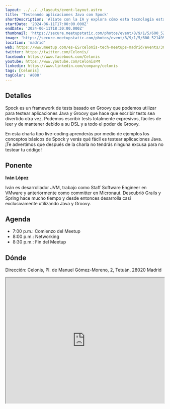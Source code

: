 ```yaml
---
layout: ../../../layouts/event-layout.astro
title: 'Testeando aplicaciones Java con Spock'
shortDescription: 'Alíate con la IA y explora cómo esta tecnología está transformando radicalmente el panorama empresarial.'
startDate: '2024-06-11T17:00:00.000Z'
endDate: '2024-06-11T18:30:00.000Z'
thumbnail: 'https://secure.meetupstatic.com/photos/event/8/9/1/5/600_521495093.webp?w=384'
image: 'https://secure.meetupstatic.com/photos/event/8/9/1/5/600_521495093.webp?w=384'
location: 'madrid'
web: https://www.meetup.com/es-ES/celonis-tech-meetups-madrid/events/301415687
twitter: https://twitter.com/Celonis/
facebook: https://www.facebook.com/Celonis
youtube: https://www.youtube.com/CelonisPM
linkedin: https://www.linkedin.com/company/celonis
tags: [Celonis]
tagColor: '#000'
---
```


## Detalles

Spock es un framework de tests basado en Groovy que podemos utilizar para testear aplicaciones Java y Groovy que hace que escribir tests sea divertido otra vez. Podemos escribir tests totalmente expresivos, fáciles de leer y de mantener debido a su DSL y a todo el poder de Groovy.

En esta charla tipo live-coding aprenderás por medio de ejemplos los conceptos básicos de Spock y verás qué fácil es testear aplicaciones Java. ¡Te advertimos que después de la charla no tendrás ninguna excusa para no testear tu código!

## Ponente

**Iván López**

Iván es desarrollador JVM, trabajo como Staff Software Engineer en VMware y anteriormente como committer en Micronaut. Descubrió Grails y Spring hace mucho tiempo y desde entonces desarrolla casi exclusivamente utilizando Java y Groovy.

## Agenda

- 7:00 p.m.: Comienzo del Meetup
- 8:00 p.m.: Networking
- 8:30 p.m.: Fin del Meetup

## Dónde

Dirección: Celonis, Pl. de Manuel Gómez-Moreno, 2, Tetuán, 28020 Madrid

<iframe
  style="width: 100%; height: 400px;"
  height="400"
  allowfullscreen=""
  loading="lazy"
  referrerpolicy="no-referrer-when-downgrade"
  src="https://www.google.com/maps/embed?pb=!1m18!1m12!1m3!1d3036.218251757879!2d-3.6963903870971553!3d40.44830615359588!2m3!1f0!2f0!3f0!3m2!1i1024!2i768!4f13.1!3m3!1m2!1s0xd4229765f97a3f7%3A0xeb04f5a48e9a6815!2sCelonis%20SL!5e0!3m2!1ses!2ses!4v1717408122310!5m2!1ses!2ses"
  aria-label="Celonis, Pl. de Manuel Gómez-Moreno, 2, Tetuán, 28020 Madrid"
></iframe>
